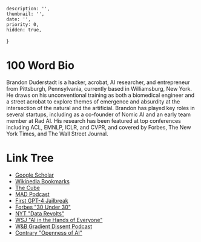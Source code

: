     description: '',
    thumbnail: '',
    date: '',
    priority: 0,
    hidden: true,
}

# 100 Word Bio
Brandon Duderstadt is a hacker, acrobat, AI researcher, and entrepreneur from Pittsburgh, Pennsylvania, currently based in Williamsburg, New York.
He draws on his unconventional training as both a biomedical engineer and a street acrobat to explore themes of emergence and absurdity at the intersection of the natural and the artificial.
Brandon has played key roles in several startups, including as a co-founder of Nomic AI and an early team member at Rad AI.
His research has been featured at top conferences including ACL, EMNLP, ICLR, and CVPR, and covered by Forbes, The New York Times, and The Wall Street Journal.

# Link Tree
 - [Google Scholar](https://scholar.google.com/citations?user=TIapXZQAAAAJ&hl=en)
 - [Wikipedia Bookmarks](https://www.cosmos.so/gnomad/w-i-k-i)
 - [The Cube](https://www.youtube.com/watch?v=dieN-kudLEg&t=1s)
 - [MAD Podcast](https://www.youtube.com/watch?v=Tv5XccCrHvA)
 - [First GPT-4 Jailbreak](https://twitter.com/nomic_ai/status/1635719257110478859)
 - [Forbes \"30 Under 30\"](https://www.forbes.com/profile/nomic/?list=30under30-enterprise-technology/&sh=33c8d7a27fee)
 - [NYT \"Data Revolts\"](https://www.nytimes.com/2023/07/15/technology/artificial-intelligence-models-chat-data.html)
 - [WSJ \"AI in the Hands of Everyone\"](https://www.wsj.com/articles/a-meta-platforms-leak-put-powerful-ai-in-the-hands-of-everyone-8b9f875a)
 - [W\&B Gradient Dissent Podcast](https://www.youtube.com/watch?v=_xpAcWIlxak&t=1s)
 - [Contrary \"Openness of AI\"](https://research.contrary.com/reports/the-openness-of-ai)